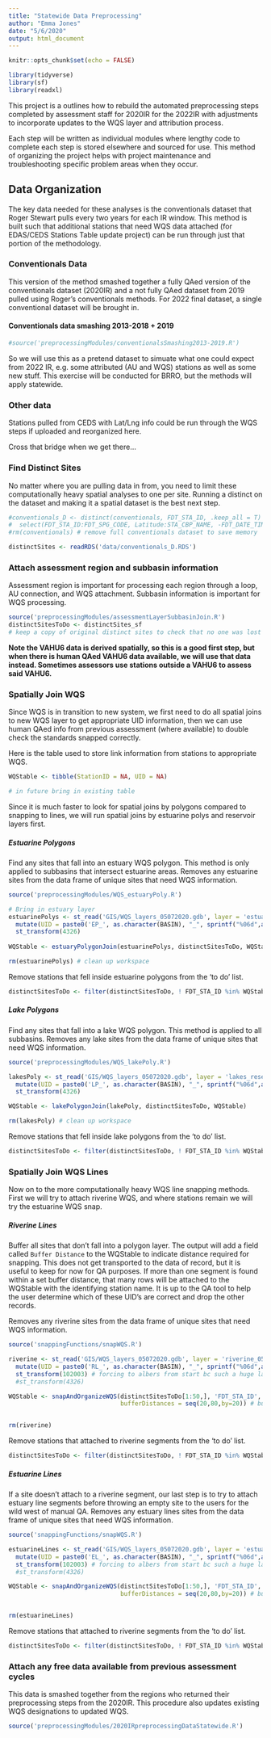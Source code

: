 ```yaml
---
title: "Statewide Data Preprocessing"
author: "Emma Jones"
date: "5/6/2020"
output: html_document
---
```


```r
knitr::opts_chunk$set(echo = FALSE)

library(tidyverse)
library(sf)
library(readxl)

```

This project is a outlines how to rebuild the automated preprocessing steps completed by assessment staff for 2020IR for the 2022IR with adjustments to incorporate updates to the WQS layer and attribution process.

Each step will be written as individual modules where lengthy code to complete each step is stored elsewhere and sourced for use. This method of organizing the project helps with project maintenance and troubleshooting specific problem areas when they occur.

## Data Organization

The key data needed for these analyses is the conventionals dataset that Roger Stewart pulls every two years for each IR window. This method is built such that additional stations that need WQS data attached (for EDAS/CEDS Stations Table update project) can be run through just that portion of the methodology.


### Conventionals Data

This version of the method smashed together a fully QAed version of the conventionals dataset (2020IR) and a not fully QAed dataset from 2019 pulled using Roger's conventionals methods. For 2022 final dataset, a single conventional dataset will be brought in.

#### Conventionals data smashing 2013-2018 + 2019

```r
#source('preprocessingModules/conventionalsSmashing2013-2019.R')
```

So we will use this as a pretend dataset to simuate what one could expect from 2022 IR, e.g. some attributed (AU and WQS) stations as well as some new stuff. This exercise will be conducted for BRRO, but the methods will apply statewide.

### Other data

Stations pulled from CEDS with Lat/Lng info could be run through the WQS steps if uploaded and reorganized here.

Cross that bridge when we get there...


### Find Distinct Sites

No matter where you are pulling data in from, you need to limit these computationally heavy spatial analyses to one per site. Running a distinct on the dataset and making it a spatial dataset is the best next step.

```r
#conventionals_D <- distinct(conventionals, FDT_STA_ID, .keep_all = T) %>%
#  select(FDT_STA_ID:FDT_SPG_CODE, Latitude:STA_CBP_NAME, -FDT_DATE_TIME) # drop data to avoid any confusion
#rm(conventionals) # remove full conventionals dataset to save memory

distinctSites <- readRDS('data/conventionals_D.RDS')
```

### Attach assessment region and subbasin information

Assessment region is important for processing each region through a loop, AU connection, and WQS attachment. Subbasin information is important for WQS processing.

```r
source('preprocessingModules/assessmentLayerSubbasinJoin.R')
distinctSitesToDo <- distinctSites_sf 
# keep a copy of original distinct sites to check that no one was lost at the end
``` 

**Note the VAHU6 data is derived spatially, so this is a good first step, but when there is human QAed VAHU6 data available, we will use that data instead. Sometimes assessors use stations outside a VAHU6 to assess said VAHU6.**

### Spatially Join WQS

Since WQS is in transition to new system, we first need to do all spatial joins to new WQS layer to get appropriate UID information, then we can use human QAed info from previous assessment (where available) to double check the standards snapped correctly.

Here is the table used to store link information from stations to appropriate WQS.

```r
WQStable <- tibble(StationID = NA, UID = NA)

# in future bring in existing table
```



Since it is much faster to look for spatial joins by polygons compared to snapping to lines, we will run spatial joins by estuarine polys and reservoir layers first.

##### Estuarine Polygons

Find any sites that fall into an estuary WQS polygon. This method is only applied to subbasins that intersect estuarine areas.
Removes any estuarine sites from the data frame of unique sites that need WQS information.

```r
source('preprocessingModules/WQS_estuaryPoly.R')

# Bring in estuary layer
estuarinePolys <- st_read('GIS/WQS_layers_05072020.gdb', layer = 'estuarinepolygons_05072020' , fid_column_name = "OBJECTID") %>%
  mutate(UID = paste0('EP_', as.character(BASIN), "_", sprintf("%06d",as.numeric(as.character(OBJECTID))))) %>% # using OBEJCTID as row number for now
  st_transform(4326)
  
WQStable <- estuaryPolygonJoin(estuarinePolys, distinctSitesToDo, WQStable)

rm(estuarinePolys) # clean up workspace
```

Remove stations that fell inside estuarine polygons from the 'to do' list.

```r
distinctSitesToDo <- filter(distinctSitesToDo, ! FDT_STA_ID %in% WQStable$StationID)
```


##### Lake Polygons

Find any sites that fall into a lake WQS polygon. This method is applied to all subbasins.
Removes any lake sites from the data frame of unique sites that need WQS information.


```r
source('preprocessingModules/WQS_lakePoly.R')

lakesPoly <- st_read('GIS/WQS_layers_05072020.gdb', layer = 'lakes_reservoirs_05072020' , fid_column_name = "OBJECTID") %>%
  mutate(UID = paste0('LP_', as.character(BASIN), "_", sprintf("%06d",as.numeric(as.character(OBJECTID))))) %>% # using OBEJCTID as row number for now
  st_transform(4326)

WQStable <- lakePolygonJoin(lakePoly, distinctSitesToDo, WQStable)

rm(lakesPoly) # clean up workspace
```

Remove stations that fell inside lake polygons from the 'to do' list.

```r
distinctSitesToDo <- filter(distinctSitesToDo, ! FDT_STA_ID %in% WQStable$StationID)
```



### Spatially Join WQS Lines

Now on to the more computationally heavy WQS line snapping methods. First we will try to attach riverine WQS, and where stations remain we will try the estuarine WQS snap.

##### Riverine Lines

Buffer all sites that don't fall into a polygon layer. The output will add a field called `Buffer Distance` to the WQStable to indicate distance required for snapping. This does not get transported to the data of record, but it is useful to keep for now for QA purposes. If more than one segment is found within a set buffer distance, that many rows will be attached to the WQStable with the identifying station name. It is up to the QA tool to help the user determine which of these UID's are correct and drop the other records.

Removes any riverine sites from the data frame of unique sites that need WQS information.

```r
source('snappingFunctions/snapWQS.R')

riverine <- st_read('GIS/WQS_layers_05072020.gdb', layer = 'riverine_05072020' , fid_column_name = "OBJECTID") %>%
  mutate(UID = paste0('RL_', as.character(BASIN), "_", sprintf("%06d",as.numeric(as.character(OBJECTID))))) %>% # using OBEJCTID as row number for now
  st_transform(102003) # forcing to albers from start bc such a huge layer
  #st_transform(4326)

WQStable <- snapAndOrganizeWQS(distinctSitesToDo[1:50,], 'FDT_STA_ID', riverine, 
                               bufferDistances = seq(20,80,by=20)) # buffering by 20m from 20 - 80 meters


rm(riverine)
```

Remove stations that attached to riverine segments from the 'to do' list.

```r
distinctSitesToDo <- filter(distinctSitesToDo, ! FDT_STA_ID %in% WQStable$StationID)
```


##### Estuarine Lines

If a site doesn't attach to a riverine segment, our last step is to try to attach estuary line segments before throwing an empty site to the users for the wild west of manual QA. 
Removes any estuary lines sites from the data frame of unique sites that need WQS information.

```r
source('snappingFunctions/snapWQS.R')

estuarineLines <- st_read('GIS/WQS_layers_05072020.gdb', layer = 'estuarinelines_05072020' , fid_column_name = "OBJECTID")
  mutate(UID = paste0('EL_', as.character(BASIN), "_", sprintf("%06d",as.numeric(as.character(OBJECTID))))) %>% # using OBEJCTID as row number for now
  st_transform(102003) # forcing to albers from start bc such a huge layer
  #st_transform(4326)

WQStable <- snapAndOrganizeWQS(distinctSitesToDo[1:50,], 'FDT_STA_ID', estuarineLines, 
                               bufferDistances = seq(20,80,by=20)) # buffering by 20m from 20 - 80 meters


rm(estuarineLines)
```

Remove stations that attached to riverine segments from the 'to do' list.

```r
distinctSitesToDo <- filter(distinctSitesToDo, ! FDT_STA_ID %in% WQStable$StationID)
```












### Attach any free data available from previous assessment cycles

This data is smashed together from the regions who returned their preprocessing steps from the 2020IR. This procedure also updates existing WQS designations to updated WQS.

```r
source('preprocessingModules/2020IRpreprocessingDataStatewide.R')
```







